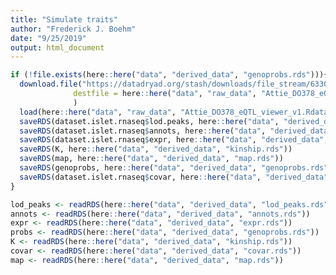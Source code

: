 ```yaml
---
title: "Simulate traits"
author: "Frederick J. Boehm"
date: "9/25/2019"
output: html_document
---
```


```r
if (!file.exists(here::here("data", "derived_data", "genoprobs.rds"))){
  download.file("https://datadryad.org/stash/downloads/file_stream/63306",
              destfile = here::here("data", "raw_data", "Attie_DO378_eQTL_viewer_v1.Rdata")
              )
  load(here::here("data", "raw_data", "Attie_DO378_eQTL_viewer_v1.Rdata"))
  saveRDS(dataset.islet.rnaseq$lod.peaks, here::here("data", "derived_data", "lod_peaks.rds"))
  saveRDS(dataset.islet.rnaseq$annots, here::here("data", "derived_data", "annots.rds"))
  saveRDS(dataset.islet.rnaseq$expr, here::here("data", "derived_data", "expr.rds"))
  saveRDS(K, here::here("data", "derived_data", "kinship.rds"))
  saveRDS(map, here::here("data", "derived_data", "map.rds"))
  saveRDS(genoprobs, here::here("data", "derived_data", "genoprobs.rds"))
  saveRDS(dataset.islet.rnaseq$covar, here::here("data", "derived_data", "covar.rds"))
}
```

```r
lod_peaks <- readRDS(here::here("data", "derived_data", "lod_peaks.rds"))
annots <- readRDS(here::here("data", "derived_data", "annots.rds"))
expr <- readRDS(here::here("data", "derived_data", "expr.rds"))
probs <- readRDS(here::here("data", "derived_data", "genoprobs.rds"))
K <- readRDS(here::here("data", "derived_data", "kinship.rds"))
covar <- readRDS(here::here("data", "derived_data", "covar.rds"))
map <- readRDS(here::here("data", "derived_data", "map.rds"))
```